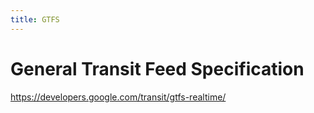```yaml
---
title: GTFS
---
```

# General Transit Feed Specification
<https://developers.google.com/transit/gtfs-realtime/>